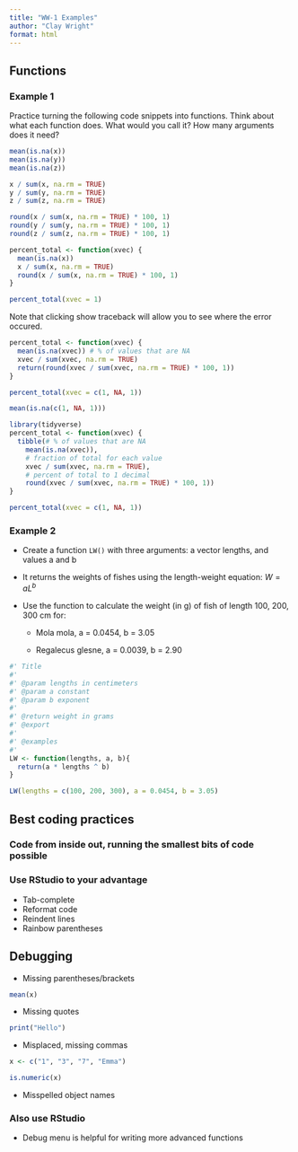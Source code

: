```yaml
---
title: "WW-1 Examples"
author: "Clay Wright"
format: html
---
```


## Functions

### Example 1

Practice turning the following code snippets into functions. Think about what each function does. What would you call it? How many arguments does it need?

```r
mean(is.na(x))
mean(is.na(y))
mean(is.na(z))

x / sum(x, na.rm = TRUE)
y / sum(y, na.rm = TRUE)
z / sum(z, na.rm = TRUE)

round(x / sum(x, na.rm = TRUE) * 100, 1)
round(y / sum(y, na.rm = TRUE) * 100, 1)
round(z / sum(z, na.rm = TRUE) * 100, 1)
```

```r
percent_total <- function(xvec) {
  mean(is.na(x))
  x / sum(x, na.rm = TRUE)
  round(x / sum(x, na.rm = TRUE) * 100, 1)
}

percent_total(xvec = 1)
```

Note that clicking show traceback will allow you to see where the error occured.

```r
percent_total <- function(xvec) {
  mean(is.na(xvec)) # % of values that are NA
  xvec / sum(xvec, na.rm = TRUE)
  return(round(xvec / sum(xvec, na.rm = TRUE) * 100, 1))
}

percent_total(xvec = c(1, NA, 1))

mean(is.na(c(1, NA, 1)))
```

```r
library(tidyverse)
percent_total <- function(xvec) {
  tibble(# % of values that are NA
    mean(is.na(xvec)),
    # fraction of total for each value
    xvec / sum(xvec, na.rm = TRUE),
    # percent of total to 1 decimal
    round(xvec / sum(xvec, na.rm = TRUE) * 100, 1))
}

percent_total(xvec = c(1, NA, 1))
```


### Example 2

-   Create a function `LW()` with three arguments: a vector lengths, and values a and b

-   It returns the weights of fishes using the length-weight equation: $W = aL^b$

-   Use the function to calculate the weight (in g) of fish of length 100, 200, 300 cm for:

    -   Mola mola, a = 0.0454, b = 3.05

    -   Regalecus glesne, a = 0.0039, b = 2.90
    
```r
#' Title
#'
#' @param lengths in centimeters
#' @param a constant
#' @param b exponent
#'
#' @return weight in grams
#' @export
#'
#' @examples
#' 
LW <- function(lengths, a, b){
  return(a * lengths ^ b)
}

LW(lengths = c(100, 200, 300), a = 0.0454, b = 3.05)

```

    
## Best coding practices

### Code from inside out, running the smallest bits of code possible

### Use RStudio to your advantage

-   Tab-complete
-   Reformat code
-   Reindent lines
-   Rainbow parentheses


## Debugging

-   Missing parentheses/brackets

```r
mean(x)
```

-   Missing quotes

```r
print("Hello")
```

-   Misplaced, missing commas

```r
x <- c("1", "3", "7", "Emma")

is.numeric(x)
```

-   Misspelled object names


### Also use RStudio

-   Debug menu is helpful for writing more advanced functions


